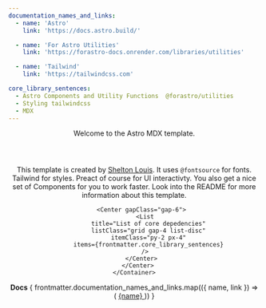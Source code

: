 ```yaml
---
documentation_names_and_links:
  - name: 'Astro'
    link: 'https://docs.astro.build/'

  - name: 'For Astro Utilities'
    link: 'https://forastro-docs.onrender.com/libraries/utilities'

  - name: 'Tailwind'
    link: 'https://tailwindcss.com'

core_library_sentences:
  - Astro Components and Utility Functions  @forastro/utilities
  - Styling tailwindcss
  - MDX
---
```



<Default title="Welcome to Astro." description="this is good">
  <header class="px-4 py-12">
    <Center>
      <Typography tag={"h1"}>Welcome to the Astro MDX template.</Typography>
    </Center>
  </header>
  <main class="px-2 py-6">
    <Container>
      <Center gapClass="gap-16">
        <Typography tag={"p"}>
      This template is created by <a class="p-1" href="https://github.com/louiss0">Shelton Louis</a>.
      It uses <code>@fontsource</code> for fonts. Tailwind for styles.
       Preact of course for UI interactivty. You also get a nice set of Components for
          you to work faster. Look into the README for more information about this
          template.
        </Typography>

        <Center gapClass="gap-6">
          <List
            title="List of core depedencies"
            listClass="grid gap-4 list-disc"
            itemClass="py-2 px-4"
            items={frontmatter.core_library_sentences}
          />
        </Center>
      </Center>
    </Container>

  </main>
  <footer class="px-20 py-6">
    <Center gapClass="gap-2">
      <strong class="text-lg"> Docs</strong>
      <SpacedBox gapClass="gap-4">
        {
          frontmatter.documentation_names_and_links.map(({ name, link }) => (
            <a class="px-3 py-1" href={link}>
              {name}
            </a>
          ))
        }
      </SpacedBox>
    </Center>
  </footer>
</Default>
